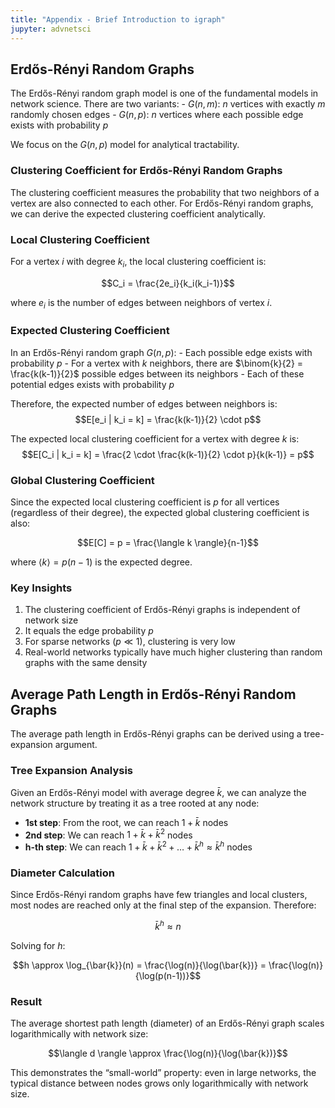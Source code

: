 ```yaml
---
title: "Appendix - Brief Introduction to igraph"
jupyter: advnetsci
---
```


## Erdős-Rényi Random Graphs

The Erdős-Rényi random graph model is one of the fundamental models in network science. There are two variants:
- $G(n,m)$: $n$ vertices with exactly $m$ randomly chosen edges
- $G(n,p)$: $n$ vertices where each possible edge exists with probability $p$

We focus on the $G(n,p)$ model for analytical tractability.

### Clustering Coefficient for Erdős-Rényi Random Graphs

The clustering coefficient measures the probability that two neighbors of a vertex are also connected to each other. For Erdős-Rényi random graphs, we can derive the expected clustering coefficient analytically.

### Local Clustering Coefficient

For a vertex $i$ with degree $k_i$, the local clustering coefficient is:

$$C_i = \frac{2e_i}{k_i(k_i-1)}$$

where $e_i$ is the number of edges between neighbors of vertex $i$.

### Expected Clustering Coefficient

In an Erdős-Rényi random graph $G(n,p)$:
- Each possible edge exists with probability $p$
- For a vertex with $k$ neighbors, there are $\binom{k}{2} = \frac{k(k-1)}{2}$ possible edges between its neighbors
- Each of these potential edges exists with probability $p$

Therefore, the expected number of edges between neighbors is:
$$E[e_i | k_i = k] = \frac{k(k-1)}{2} \cdot p$$

The expected local clustering coefficient for a vertex with degree $k$ is:
$$E[C_i | k_i = k] = \frac{2 \cdot \frac{k(k-1)}{2} \cdot p}{k(k-1)} = p$$

### Global Clustering Coefficient

Since the expected local clustering coefficient is $p$ for all vertices (regardless of their degree), the expected global clustering coefficient is also:

$$E[C] = p = \frac{\langle k \rangle}{n-1}$$

where $\langle k \rangle = p(n-1)$ is the expected degree.

### Key Insights

1. The clustering coefficient of Erdős-Rényi graphs is independent of network size
2. It equals the edge probability $p$
3. For sparse networks ($p \ll 1$), clustering is very low
4. Real-world networks typically have much higher clustering than random graphs with the same density

## Average Path Length in Erdős-Rényi Random Graphs

The average path length in Erdős-Rényi graphs can be derived using a tree-expansion argument.

### Tree Expansion Analysis

Given an Erdős-Rényi model with average degree $\bar{k}$, we can analyze the network structure by treating it as a tree rooted at any node:

- **1st step**: From the root, we can reach $1 + \bar{k}$ nodes
- **2nd step**: We can reach $1 + \bar{k} + \bar{k}^2$ nodes  
- **h-th step**: We can reach $1 + \bar{k} + \bar{k}^2 + \ldots + \bar{k}^h \approx \bar{k}^h$ nodes

### Diameter Calculation

Since Erdős-Rényi random graphs have few triangles and local clusters, most nodes are reached only at the final step of the expansion. Therefore:

$$\bar{k}^h \approx n$$

Solving for $h$:

$$h \approx \log_{\bar{k}}(n) = \frac{\log(n)}{\log(\bar{k})} = \frac{\log(n)}{\log(p(n-1))}$$

### Result

The average shortest path length (diameter) of an Erdős-Rényi graph scales logarithmically with network size:

$$\langle d \rangle \approx \frac{\log(n)}{\log(\bar{k})}$$

This demonstrates the "small-world" property: even in large networks, the typical distance between nodes grows only logarithmically with network size.

